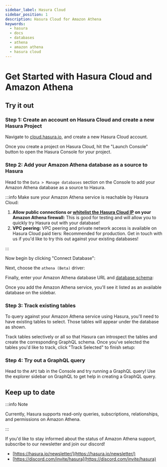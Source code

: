 ```yaml
---
sidebar_label: Hasura Cloud
sidebar_position: 1
description: Hasura Cloud for Amazon Athena
keywords:
  - hasura
  - docs
  - databases
  - athena
  - amazon athena
  - hasura cloud
---
```



# Get Started with Hasura Cloud and Amazon Athena

## Try it out

### Step 1: Create an account on Hasura Cloud and create a new Hasura Project

Navigate to
[cloud.hasura.io](https://cloud.hasura.io/signup/?pg=docs&plcmt=body&cta=navigate-to-cloud-hasura-io&tech=default), and
create a new Hasura Cloud account.

Once you create a project on Hasura Cloud, hit the "Launch Console" button to open the Hasura Console for your project.

<Thumbnail src='/img/databases/data-connector/create-project.png' alt='Connect new or existing database' width='1000px' />

### Step 2: Add your Amazon Athena database as a source to Hasura

Head to the `Data > Manage databases` section on the Console to add your Amazon Athena database as a source to Hasura.

:::info Make sure your Amazon Athena service is reachable by Hasura Cloud:

1.  **Allow public connections or
    [whitelist the Hasura Cloud IP](/hasura-cloud/projects/create.mdx#cloud-projects-create-allow-nat-ip) on your Amazon Athena
    firewall:** This is good for testing and will allow you to quickly try Hasura out with your database!
2.  **VPC peering:** VPC peering and private network access is available on Hasura Cloud paid tiers: Recommended for
    production. Get in touch with us if you'd like to try this out against your existing databases!

:::

Now begin by clicking "Connect Database":

<Thumbnail src='/img/databases/data-connector/manage-databases.png' alt='Manage databases' width='1000px' />

Next, choose the `athena (Beta)` driver:

<Thumbnail src='/img/databases/athena/athena-add-service1.png' alt='Adding the Amazon Athena service' width='1000px' />

Finally, enter your Amazon Athena database URL and
[database schema](https://docs.aws.amazon.com/athena/latest/ug/creating-tables.html):

<Thumbnail
  src='/img/databases/athena/athena-add-service3.png'
  alt='Setting the Amazon Athena connection details.'
  width='1000px'
/>

Once you add the Amazon Athena service, you'll see it listed as an available database on the sidebar.

### Step 3: Track existing tables

To query against your Amazon Athena service using Hasura, you'll need to have existing tables to select. Those tables
will appear under the database as shown.

<Thumbnail src='/img/databases/athena/athena-tracking-tables-8.png' alt='Tracking tables.' width='1000px' />

Track tables selectively or all so that Hasura can introspect the tables and create the corresponding GraphQL schema.
Once you've selected the tables you'd like to track, click "Track Selected" to finish setup:

<Thumbnail src='/img/databases/athena/athena-9.png' alt='Tracking tables selected.' width='1000px' />

### Step 4: Try out a GraphQL query

Head to the `API` tab in the Console and try running a GraphQL query! Use the explorer sidebar on GraphQL to get help in
creating a GraphQL query.

<Thumbnail src='/img/databases/athena/make-graphql-query.png' alt='Try a GraphQL query' width='1000px' />

## Keep up to date

:::info Note

Currently, Hasura supports read-only queries, subscriptions, relationships, and permissions on Amazon Athena.

:::

If you'd like to stay informed about the status of Amazon Athena support, subscribe to our newsletter and join our
discord!

- [https://hasura.io/newsletter/](https://hasura.io/newsletter/)
- [https://discord.com/invite/hasura](https://discord.com/invite/hasura)
